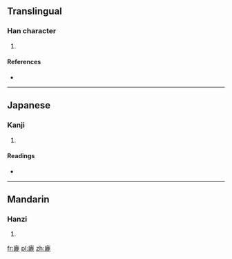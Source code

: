 ==Translingual==

===Han character===
{{Han char|rn=53|rad=广|as=11|sn=14|four=0021<sub>1</sub>|canj=戈戈X心 (IIXP)}}

# {{defn|Han|sort=广11}}

====References====
* {{Han ref|kx=0350.070|dkj=09466|dj=0661.090|hdz=20899.130|uh=5ED8|ud=24280|bh=E1B5|bd=57781}}

----

==Japanese==

===Kanji===
{{ja-kanji|grade=|rs=广11}}

# {{defn|lang=ja|sort=广11}}

====Readings====
* {{ja-readings|on=[[ろく]] (roku)|kun=[[こめぐら]] (komegura)}}

----

==Mandarin==

===Hanzi===
{{cmn-hanzi|pin=[[lù]] ([[lu4]])|wg=lu<sup>4</sup>}}

# {{defn|lang=cmn|sort=广11}}

[[fr:廘]]
[[pl:廘]]
[[zh:廘]]